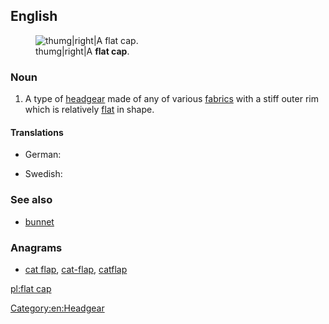 ==English==
[[File:Flat-cap.jpg|thumg|right|A '''flat cap'''.]]

===Noun===
{{en-noun|head=[[flat]] [[cap]]}}

# A type of [[headgear]] made of any of various [[fabric]]s with a stiff outer rim which is relatively [[flat]] in shape.

====Translations====
{{trans-top|A man's cap made from wool, [[tweed]], or other soft material. It has a small [[peak]] and fits [[snugly]] tight to the wearer's head.}}
* German: {{t|de|Schiebermütze|f}}
{{trans-mid}}
* Swedish: {{t|sv|gubbkeps|c}}
{{trans-bottom}}

===See also===
* [[bunnet]]

===Anagrams===
* [[cat flap#English|cat flap]], [[cat-flap#English|cat-flap]], [[catflap#English|catflap]]

[[Category:en:Headgear]]

[[pl:flat cap]]